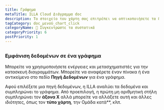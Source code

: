 ```yaml
---
title: Γράφημα
metaTitle: ILLA Cloud Διάγραμμα doc
description: Το στοιχείο του χάρτη σας επιτρέπει να οπτικοποιήσετε τα δεδομένα ως γραφήματα και διαγράμματα. Είναι χτισμένο χρησιμοποιώντας Chart.js.
tagCategory: doc_μενού_chart_click
categoryName: 🧬 Συγκεντρώστε τα συστατικά
categoryPriority: 6
postPriority: 1
---
```


## <Heading hidden>Γράφημα</Heading>

### Εμφάνιση δεδομένων σε ένα γράφημα

Μπορείτε να χρησιμοποιήσετε ενέργειες και μετασχηματιστές για την κατασκευή διαγραμμάτων. Μπορείτε να αναφέρετε έναν πίνακα ή ένα αντικείμενο στο πεδίο **Πηγή Δεδομένων** για ένα γράφημα. 

Αφού επιλέξετε μια πηγή δεδομένων, η ILLA αναλύει τα δεδομένα και συμπληρώνει το γράφημα. Από προεπιλογή, η πρώτη μη αριθμητική στήλη συμπληρώνει τον **άξονα Χ** αλλά μπορείτε να αλλάξετε αυτή και άλλες ιδιότητες, όπως τον **τύπο χάρτη**, την Ομάδα κατά\*\*, κλπ.

<img src='https://cdn.illacloud.com/official-website/img/docs/assemble/chart1.png' alt="" />

<img src='https://cdn.illacloud.com/official-website/img/docs/assemble/chart2.png' alt="" />

